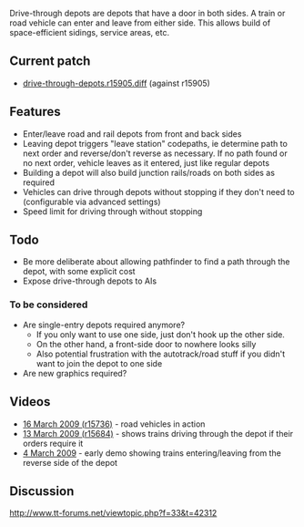 Drive-through depots are depots that have a door in both sides. A train or road vehicle can enter and leave from either side. This allows build of space-efficient sidings, service areas, etc.

== Current patch ==

* [http://cataclysm.cx/random/openttd/drive-through-depots.r15905.diff drive-through-depots.r15905.diff] (against r15905)

== Features ==

* Enter/leave road and rail depots from front and back sides
* Leaving depot triggers "leave station" codepaths, ie determine path to next order and reverse/don't reverse as necessary. If no path found or no next order, vehicle leaves as it entered, just like regular depots
* Building a depot will also build junction rails/roads on both sides as required
* Vehicles can drive through depots without stopping if they don't need to (configurable via advanced settings)
* Speed limit for driving through without stopping

== Todo ==

* Be more deliberate about allowing pathfinder to find a path through the depot, with some explicit cost
* Expose drive-through depots to AIs

=== To be considered ===

* Are single-entry depots required anymore?
** If you only want to use one side, just don't hook up the other side.
** On the other hand, a front-side door to nowhere looks silly
** Also potential frustration with the autotrack/road stuff if you didn't want to join the depot to one side
* Are new graphics required?

== Videos ==

* [http://www.youtube.com/watch?v=sGnZAC5kpOo 16 March 2009 (r15736)] - road vehicles in action
* [http://www.youtube.com/watch?v=EyndHZ6Bqtk 13 March 2009 (r15684)] - shows trains driving through the depot if their orders require it
* [http://www.youtube.com/watch?v=zsEpFy_RSuU 4 March 2009] - early demo showing trains entering/leaving from the reverse side of the depot

== Discussion ==

http://www.tt-forums.net/viewtopic.php?f=33&t=42312